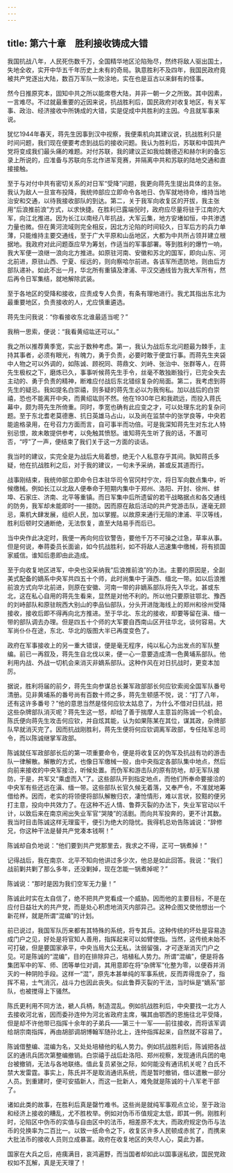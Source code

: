 ```yaml
---
---
---
```

title: 第六十章　胜利接收铸成大错
---




我国抗战八年，人民死伤数千万，全国精华地区沦陷殆尽，然终将敌人驱出国土，失地全收，实开中华五千年历史上未有的奇局。孰意胜利不及四年，我国民政府竟被共产党逐出大陆，数百万军队一败涂地，实在也是亘古以来鲜有的怪事。

然今日推原究本，固知中共之所以能席卷大陆，并非一朝一夕之所致。其中因素，一言难尽。不过就最重要的近因来说，抗战胜利后，国民政府对收复地区，有关军事、政治、经济接收中所铸成的大错，实是促成中共胜利的主因。今且就军事来说。

犹忆1944年春天，蒋先生因事到汉中视察，我便乘机向其建议说，抗战胜利只是时间问题，我们现在便要考虑到战后的接收问题。我认为胜利后，苏联和中国共产党将变成我们最头痛的难题。对付苏联，我的建议正如我给魏德迈和赫尔利的备忘录上所说的，应准备与苏联向东北作进军竞赛，并隔离中共和苏联的陆地交通和直接接触。

至于与对付中共有密切关系的对日军“受降”问题，我更向蒋先生提出具体的主张。我认为敌人一旦宣布投降，我统帅部应立即命令各地日、伪军就地待命，维持当地治安和交通，以待我接收部队的到达。第二，关于我军向收复区的开拔，我主张用“后浪推前浪”方式，以求快捷。在胜利已露端倪时，政府应尽量将驻于江南的大军，向江北推进。因为长江以南经八年抗战，大军云集，地方安堵如恒，中共渗透力量也微。但在黄河流域则完全相反，因北方沦陷的时间较久，日军后方的兵力单薄，只能维持主要交通线，至于广大平原和山岳地区，大都为中共所占领并建立根据地。我政府对此问题亟应早为筹划，作适当的军事部署。等到胜利的爆竹一响，我大军便一浪继一浪向北方推进。如原驻河南、安徽和苏北的国军，即向山东、河北前进，原驻山西、宁夏、绥远的，则向察哈尔前进。各该军所遗防地，则由后方部队递补。如此不出一月，华北所有重镇及津浦、平汉交通线皆为我大军所有，然后再令日军集结，就地解除武装。

至于各地区的受降和接收，应责成专人负责，有条有理地进行。我尤其指出东北为最重要地区，负责接收的人，尤应慎重遴选。

蒋先生问我说：“你看接收东北谁最适当呢？”

我稍一思索，便说：“我看黄绍竑还可以。”

我之所以推荐黄季宽，实出于数种考虑。第一，我认为战后东北问题最为棘手，主持其事者，必须有眼光，有魄力，勇于负责，必要时敢于便宜行事。而蒋先生夹袋中人物之可以外调的，如陈诚、顾祝同、蒋鼎文、刘峙、张治中、张群等人，在蒋先生极权之下，磨炼已久，事事听候蒋先生手令，丝毫不敢独断独行，已完全失去主动的、勇于负责的精神，断难应付战后东北错综复杂的局面。第二，我考虑到蒋先生的疑忌。我如提名白崇禧，则多疑的蒋先生必以为我徇私。加以战后的白崇禧，恐也不能离开中央，而黄绍竑则不然。他在1930年已和我疏远，而投入蒋氏幕中，颇为蒋先生所倚重。同时，季宽也确有此应变之才，可以处理东北的复杂问题。至于东北耆老莫德惠、抗日英雄马占山，以及尚在监禁中的张学良等，中央若能逾格录用，在号召力方面而言，自可事半而功倍。可是我深知蒋先生对东北人特别忌恨，故未敢提供参考，以免触其愤怒。谁知蒋先生听了我的话，不置可否，“哼”了一声，便结束了我们关于这一方面的谈话。

我当时的建议，实完全是为战后大局着想，绝无个人私意存乎其间。孰知蒋氏多疑，他在抗战胜利之后，对于我的建议，一句未予采纳，甚或反其道而行。

战事刚结束，我统帅部立即命令日本驻华司令官冈村宁次，将日军向数点集中，听候缴械。例如长江以北敌人便奉命于短期内集中于郑州、洛阳、开封、徐州、蚌埠、石家庄、济南、北平等重镇。而日军集中后所遗留的若干战略据点和各交通线的防务，我军却未能即时一一接防。因而原在敌后活动的共产党游击队，遂毫无顾忌，乘机大肆发展，组织人民，加以掌握。以故原来通行无阻的津浦、平汉等线，胜利后顿时交通断绝，无法恢复，直至大陆易手而后已。

当中央作此决定时，我便一再向何应钦警告，要他千万不可操之过急，草率从事。但是何说，奉蒋委员长面谕，如今抗战胜利，如不将敌人迅速集中缴械，将有损国家威信。谁知后患即由此造成。

至于向收复地区进军，中央也没采纳我“后浪推前浪”的办法。主要的原因是，全副美式配备的嫡系中央军共四五十个师，此时尚集中于滇西、缅北一带。如以后浪推前浪方式向华北前进，则原在安徽、河南一带的非嫡系部队将先入华北，甚或东北，这在私心自用的蒋先生看来，显然是对他不利的。所以他只要原驻鄂北、豫西的刘峙部队和原驻皖西大别山的李品仙部队，分头开进陇海线上的郑州和徐州受降接收，接收后即不得再向北方推进。至于华北、东北的接收，却要等留在滇、缅一带的部队调去办理。但是四五十个师的大军要自西南山区开往华北，谈何容易。大军尚仆仆在途，东北、华北的版图大半已再度变色了。

政府在军事接收上的另一重大错误，便是毫无程序，纯以私心为出发点的军队整编。前已一再叙及，蒋先生自北伐以来，便一心一意要造成清一色黄埔系部队。他利用内战、外战一切机会来消灭非嫡系部队。这种作风在对日抗战时，更变本加厉。

据说，胜利将届的前夕，蒋先生向参谋总长兼军政部部长何应钦索阅全国军队番号清册。见非黄埔系的番号尚有百数十师之多，蒋先生顿感不悦，说：“打了八年，还有这许多番号？”他的意思当然是怪何应钦太姑息了，为什么不借对日抗战，把这些杂牌部队消灭呢？蒋先生这一怒，却给了善于揣摩人主意旨的陈诚一个机会。陈氏便向蒋先生攻击何应钦，并自炫其能，认为如果陈某在其位，谋其政，杂牌部队早就消灭完了。因而抗战刚胜利，蒋先生便将何应钦调离军政部，专任陆军总司令，而以陈诚继掌军政部。

陈诚就任军政部部长后的第一项重要命令，便是将收复区的伪军及抗战有功的游击队一律解散。解散的方式，也像日军缴械一般，由中央指定各部队集中地点，然后向前来接收的中央军接洽，听候处置。而伪军和游击队的原有防地，却无军队接防，于是，共军又“乘虚而入”了。这些部队开到指定地点，而他们所奉命要接洽的中央军有些还远在滇、缅一带。这些部队长官久候无着落，又奉严令，不准就地筹借给养。因而，老实的将领便将部队解散归农，凄怆情形，难以言状，狡黠的便另打主意，投向中共效力了。在这种不近人情、鲁莽灭裂的办法下，失业军官动以千计，以致后来在南京闹出失业军官“哭陵”的活剧。而向共军投奔的，更不计其数。我当时目击陈诚这样无理蛮干，便引为绝大的隐忧。我得机总劝告陈诚说：“辞修兄，你这种干法是替共产党凑本钱啊！”

陈诚却自负地说：“他们要到共产党那里去，我求之不得，正可一锅煮掉！”

记得战后，我在南京、北平不知向他讲过多少次，他总是如此回答。我说：“我们战前剿共剿了那么多年，还没剿掉，现在怎能一锅煮掉呢？”

陈诚说：“那时是因为我们空军无力量！”

陈诚此时实在太自信了，绝不把共产党看成一个威胁。因而他的主要目标，不是在应付日益壮大的共产党，而是处心积虑地消灭内部异己。这种企图又使他想出一个新花样，就是所谓“混编”的计划。

前已说过，我国军队历来都有其特殊的系统，将专其兵。这种传统的坏处是容易造成门户之见，好处是将官知人善用，指挥起来可以如臂使指。当然，这传统未始不可打破，但是要国家承平，中央当局大公无私，汰弱留强，才可逐渐消灭门户之见。可是陈诚的“混编”，目的在排除异己，培植私人势力。所谓“混编”，便是将各集团军中的军、师、团等单位对调，其用意即在将“杂牌军”化整为零，以便吞并消灭的一种阴险手段。这样一“混”，原先本甚单纯的军事系统，反而弄得庞杂了，指挥不易，士气消沉，战斗力也因此丧失。似此鲁莽灭裂的干法，当时纵是“嫡系”部队，也被搅得上下骚然。

陈氏更利用不同方法，褫人兵柄，制造混乱。例如抗战胜利后，中央要找一北方人去接收河北省，因而委孙连仲为河北省政府主席，嘱其由鄂西的恩施往北平受降，但是却不许他带已指挥十余年的子弟兵——第三十一军——前往接收，而将该军调给胡宗南指挥，再由胡部调胡博翰军随孙北上，连仲指挥起来，自然就不容易了。

陈诚借整编、混编为名，又处处培植他的私人势力。例如抗战胜利后，陈诚把各战区的通讯兵团次第整编撤销。白崇禧于战后赴洛阳、郑州视察，发现通讯兵团的电台被撤销，无法与各地联络。值此复员紧张之际，如何能没有通讯机关呢？白氏不禁大发雷霆。事实上，陈氏并不是取消通讯系统，而是暂时撤销，借以遣散一部分人员。到重建时，便可安插新人，而这一批新人，难免就是陈诚的十八军老干部了。

诸如此类的故事，在胜利后真是罄竹难书。这些尚是就纯军事观点立论，至于政治和经济上接收的糟乱，尤不胜枚举。例如对伪币币值规定太低，即其一例。刚胜利时，沦陷区中伪币的实值与自由区中的法币，相差原不太大，而政府规定伪币与法币的兑换率为二百比一。以致一纸命令之下，收复区许多人民顿成赤贫了，而携来大批法币的接收人员则立成暴富。政府在收复地区的失尽人心，莫此为甚。

国家在大兵之后，疮痍满目，哀鸿遍野，而当国者却如此以国事逞私欲，国民党政权如不瓦解，真是无天理了！